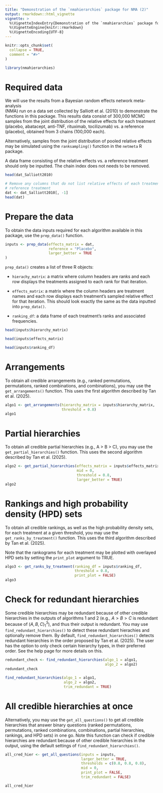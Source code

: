 ```yaml
---
title: "Demonstration of the `nmahierarchies` package for NMA (2)"
output: rmarkdown::html_vignette
vignette: >
  %\VignetteIndexEntry{Demonstration of the `nmahierarchies` package for NMA (2)}
  %\VignetteEngine{knitr::rmarkdown}
  %\VignetteEncoding{UTF-8}
---
```


```r
knitr::opts_chunk$set(
  collapse = TRUE,
  comment = "#>"
)
```

```r
library(nmahierarchies)
```

# Required data

We will use the results from a Bayesian random effects network meta-analysis  
(NMA) run on a data set collected by Salliott et al. (2010) to demonstrate the 
functions in this package. This results data consist of 300,000 MCMC samples 
from the joint distribution of the relative effects for each treatment (placebo, 
abatacept, anti-TNF, rituximab, tocilizumab) vs. a reference (placebo), obtained 
from 3 chains (100,000 each). 

Alternatively, samples from the joint distribution of pooled relative effects 
may be simulated using the `ranksampling()` function in the `netmeta` R package.

A data frame consisting of the relative effects vs. a reference treatment should 
only be inputted. The chain index does not needs to be removed.

```r
head(dat_Salliott2010)

# Remove any columns that do not list relative effects of each treatment vs. the
# reference treatment
dat <- dat_Salliott2010[, -1]
head(dat)
```

# Prepare the data

To obtain the data inputs required for each algorithm available in this package,
use the `prep_data()` function.

```r
inputs <- prep_data(effects_matrix = dat, 
                    reference = "Placebo", 
                    larger_better = TRUE
)  
```

`prep_data()` creates a list of three R objects: 

* `hierachy_matrix`: a matrix where column headers are ranks and each row 
displays the treatments assigned to each rank for that iteration.

* `effects_matrix`: a matrix where the column headers are treatment names and 
each row displays each treatment’s sampled relative effect for that iteration. 
This should look exactly the same as the data inputted into `prep_data()`.

* `ranking_df`: a data frame of each treatment's ranks and associated 
frequencies.

```r
head(inputs$hierarchy_matrix)

head(inputs$effects_matrix)

head(inputs$ranking_df)
```

# Arrangements

To obtain all credible arrangements (e.g., ranked permutations, permutations, 
ranked combinations, and combinations), you may use the `get_arrangements()` 
function. This uses the first algorithm described by Tan et al. (2025).

```r
algo1 <- get_arrangements(hierarchy_matrix = inputs$hierarchy_matrix, 
                          threshold = 0.8)
algo1
```

# Partial hierarchies

To obtain all credible partial hierarchies (e.g., A > B > C), you may use the 
`get_partial_hierarchies()` function. This uses the second algorithm described 
by Tan et al. (2025).

```r
algo2 <- get_partial_hierarchies(effects_matrix = inputs$effects_matrix, 
                                 mid = 0, 
                                 threshold = 0.8, 
                                 larger_better = TRUE)
algo2
```

# Rankings and high probability density (HPD) sets

To obtain all credible rankings, as well as the high probability density sets, 
for each treatment at a given threshold, you may use the `get_ranks_by_treatment()` 
function. This uses the third algorithm described by Tan et al. (2025).

Note that the rankograms for each treatment may be plotted with overlayed HPD 
sets by setting the `print_plot` argument to TRUE.

```r
algo3 <- get_ranks_by_treatment(ranking_df = inputs$ranking_df, 
                                threshold = 0.8, 
                                print_plot = FALSE)
algo3
```

# Check for redundant hierarchies

Some credible hierarchies may be redundant because of other credible hierarchies
in the outputs of algorithms 1 and 2 (e.g., $A > B > C$ is redundant because of 
$(A, B, C)_1^3$), and thus their output is redundant. You may use
`find_redundant_hierarchies()` to detect these redundant hierachies and 
optionally remove them. By default, `find_redundant_hierarchies()` detects 
redundant hierarchies in the order proposed by Tan et al. (2025). The user has 
the option to only check certain hierarchy types, in their preferred order. See 
the help page for more details on 
this.

```r
redundant_check <- find_redundant_hierarchies(algo_1 = algo1, 
                                              algo_2 = algo2)
redundant_check

find_redundant_hierarchies(algo_1 = algo1, 
                           algo_2 = algo2, 
                           trim_redundant = TRUE)
```

# All credible hierarchies at once

Alternatively, you may use the `get_all_questions()` to get all credible 
hierarchies that answer binary questions (ranked permutations, permutations, 
ranked combinations, combinations, partial hierarchies, rankings, and HPD sets) 
in one go. Note this function can check if credible hierarchies are redundant 
because of other credible hierarchies in the output, using the default 
settings of `find_redundant_hierarchies()`.

```r
all_cred_hier <- get_all_questions(inputs = inputs, 
                                   larger_better = TRUE,
                                   thresholds = c(0.8, 0.8, 0.8), 
                                   mid = 0, 
                                   print_plot = FALSE, 
                                   trim_redundant = FALSE)

all_cred_hier
```

